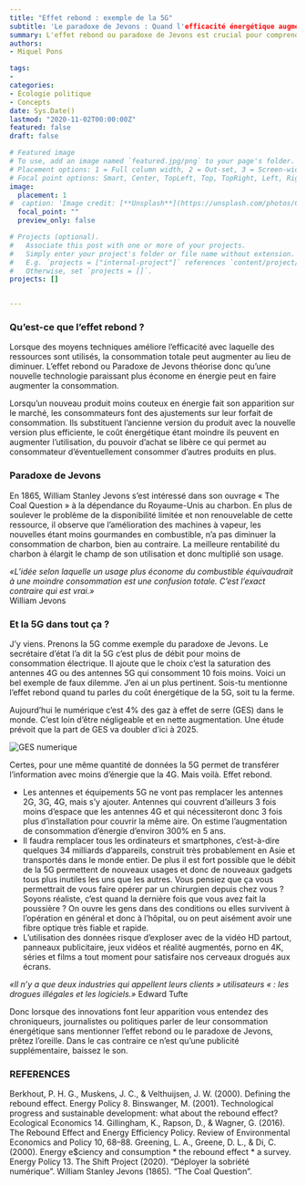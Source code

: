 ```yaml
---
title: "Effet rebond : exemple de la 5G"
subtitle: 'Le paradoxe de Jevons : Quand l'efficacité énergétique augmente la consommation finale.'
summary: L'effet rebond ou paradoxe de Jevons est crucial pour comprendre l'augmentation de la consommation d'énergie et des emissions de gaz à effet de serre. 
authors:
- Miquel Pons

tags:
- 
categories:
- Écologie politique
- Concepts
date: Sys.Date()
lastmod: "2020-11-02T00:00:00Z"
featured: false
draft: false

# Featured image
# To use, add an image named `featured.jpg/png` to your page's folder.
# Placement options: 1 = Full column width, 2 = Out-set, 3 = Screen-width
# Focal point options: Smart, Center, TopLeft, Top, TopRight, Left, Right, BottomLeft, Bottom, BottomRight
image:
  placement: 1
#  caption: 'Image credit: [**Unsplash**](https://unsplash.com/photos/CpkOjOcXdUY)'
  focal_point: ""
  preview_only: false

# Projects (optional).
#   Associate this post with one or more of your projects.
#   Simply enter your project's folder or file name without extension.
#   E.g. `projects = ["internal-project"]` references `content/project/deep-learning/index.md`.
#   Otherwise, set `projects = []`.
projects: []


---
```


### Qu’est-ce que l’effet rebond ?

Lorsque des moyens techniques améliore l’efficacité avec laquelle des ressources sont utilisés, la consommation totale peut augmenter au lieu de diminuer. L’effet rebond ou Paradoxe de Jevons théorise donc qu’une nouvelle technologie paraissant plus économe en énergie peut en faire augmenter la consommation.  
  
Lorsqu’un nouveau produit moins couteux en énergie fait son apparition sur le marché, les consommateurs font des ajustements sur leur forfait de consommation. Ils substituent l’ancienne version du produit avec la nouvelle version plus efficiente, le coût énergétique étant moindre ils peuvent en augmenter l’utilisation, du pouvoir d’achat se libère ce qui permet au consommateur d’éventuellement consommer d’autres produits en plus.   
  
### Paradoxe de Jevons

En 1865, William Stanley Jevons s’est intéressé dans son ouvrage « The Coal Question » à la dépendance du Royaume-Unis au charbon. En plus de soulever le problème de la disponibilité limitée et non renouvelable de cette ressource, il observe que l’amélioration des machines à vapeur, les nouvelles étant moins gourmandes en combustible, n’a pas diminuer la consommation de charbon, bien au contraire. La meilleure rentabilité du charbon à élargit le champ de son utilisation et donc multiplié son usage.  

*«L'idée selon laquelle un usage plus économe du combustible équivaudrait à une moindre consommation est une confusion totale. C'est l'exact contraire qui est vrai.»*   
William Jevons

### Et la 5G dans tout ça ?

J’y viens. Prenons la 5G comme exemple du paradoxe de Jevons. Le secrétaire d’état l’a dit la 5G c’est plus de débit pour moins de consommation électrique. Il ajoute que le choix c’est la saturation des antennes 4G ou des antennes 5G qui consomment 10 fois moins. Voici un bel exemple de faux dilemme. J’en ai un plus pertinent. Sois-tu mentionne l’effet rebond quand tu parles du coût énergétique de la 5G, soit tu la ferme.   
  
Aujourd’hui le numérique c’est 4% des gaz à effet de serre (GES) dans le monde. C’est loin d’être négligeable et en nette augmentation. Une étude prévoit que la part de GES va doubler d’ici à 2025.  

<img class="fit-picture" 
    src="/media/GES numérique.PNG"
    alt="GES numerique"
    title="The Shift Project 2018"> 

Certes, pour une même quantité de données la 5G permet de transférer l’information avec moins d’énergie que la 4G. Mais voilà. Effet rebond.

-	Les antennes et équipements 5G ne vont pas remplacer les antennes 2G, 3G, 4G, mais s’y ajouter. Antennes qui couvrent d’ailleurs 3 fois moins d’espace que les antennes 4G et qui nécessiteront donc 3 fois plus d’installation pour couvrir la même aire. On estime l’augmentation de consommation d’énergie d’environ 300% en 5 ans.
-	Il faudra remplacer tous les ordinateurs et smartphones, c’est-à-dire quelques 34 milliards d’appareils, construit très probablement en Asie et transportés dans le monde entier. De plus il est fort possible que le débit de la 5G permettent de nouveaux usages et donc de nouveaux gadgets tous plus inutiles les uns que les autres. Vous pensiez que ça vous permettrait de vous faire opérer par un chirurgien depuis chez vous ? Soyons réaliste, c’est quand la dernière fois que vous avez fait la poussière ? On ouvre les gens dans des conditions ou elles survivent à l’opération en général et donc à l’hôpital, ou on peut aisément avoir une fibre optique très fiable et rapide.
-	L’utilisation des données risque d’exploser avec de la vidéo HD partout, panneaux publicitaire, jeux vidéos et réalité augmentés, porno en 4K, séries et films a tout moment pour satisfaire nos cerveaux drogués aux écrans. 

*«Il n’y a que deux industries qui appellent leurs clients » utilisateurs « : les drogues illégales et les logiciels.»*   Edward Tufte

Donc lorsque des innovations font leur apparition vous entendez des chroniqueurs, journalistes ou politiques parler de leur consommation énergétique sans mentionner l’effet rebond ou le paradoxe de Jevons, prêtez l’oreille. Dans le cas contraire ce n’est qu’une publicité supplémentaire, baissez le son. 

### REFERENCES

Berkhout, P. H. G., Muskens, J. C., & Velthuijsen, J. W. (2000). Defining the rebound effect. Energy Policy 8.
Binswanger, M. (2001). Technological progress and sustainable development: what about the rebound effect? Ecological Economics 14.
Gillingham, K., Rapson, D., & Wagner, G. (2016). The Rebound Effect and Energy Efficiency Policy. Review of Environmental Economics and Policy 10, 68–88.
Greening, L. A., Greene, D. L., & Di, C. (2000). Energy e$ciency and consumption * the rebound effect * a survey. Energy Policy 13.
The Shift Project (2020). “Déployer la sobriété numérique”.
William Stanley Jevons (1865).  “The Coal Question”.
